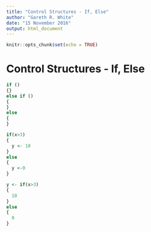 ```yaml
---
title: "Control Structures - If, Else"
author: "Gareth R. White"
date: "15 November 2016"
output: html_document
---
```


```r
knitr::opts_chunk$set(echo = TRUE)
```

# Control Structures - If, Else

```r
if ()
{}
else if ()
{
}
else
{
}
```

```r
if(x>3)
{
  y <- 10
}
else
{
  y <-0
}
```

```r
y <- if(x>3)
{
  10
}
else
{
  0
}
```
